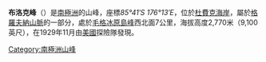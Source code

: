 {{Coord|85|41|S|176|13|E|source:GNIS|display=title}}

'''布洛克峰'''（{{lang-en|'''Block Peak'''}}）是[[南極洲|南極洲]]的山峰，座標''85°41′S 176°13′E''，位於[[杜費克海岸|杜費克海岸]]，屬於[[格羅夫納山脈|格羅夫納山脈]]的一部分，處於[[毛格冰原島峰|毛格冰原島峰]]西北面7公里，海拔高度2,770米（9,100英尺），在1929年11月由[[美國|美國]]探險隊發現。

{{DEFAULTSORT:Block Peak}}
[[Category:南極洲山峰|Category:南極洲山峰]]


{{DufekCoast-geo-stub}}